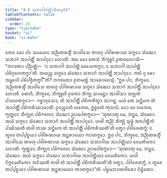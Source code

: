 ```yaml
---
title: "4.8 ᩈᨽᩣᨣᩤᨸᨲ᩠ᨲᩥᨸᨭᩥᨠᨾ᩠ᨾᩅᩥᨵᩥ"
tableOfContents: false
sidebar:
  order: 25
type: "tipitaka"
basket: "vi"
book: "vi-maha"
---
```



<DynamicBreadcrumb />

<Division number="221" book="vi-maha">

<Paragraph number="993" book="vi-maha">
ᨲᩮᨶ ᨡᩮᩣ ᨸᨶ ᩈᨾᨿᩮᨶ ᩋᨬ᩠ᨬᨲᩁᩈ᩠ᨾᩥᩴ ᩋᩣᩅᩤᩈᩮ ᨲᨴᩉᩩ ᨸᩅᩤᩁᨱᩣᨿ ᩈᨻ᩠ᨻᩮᩣ ᩈᩴᨥᩮᩣ ᩈᨽᩣᨣᩴ ᩋᩣᨸᨲ᩠ᨲᩥᩴ ᩋᩣᨸᨶ᩠ᨶᩮᩣ ᩉᩮᩣᨲᩥ. ᩋᨳ ᨡᩮᩣ ᨲᩮᩈᩴ ᨽᩥᨠ᩠ᨡᩪᨶᩴ ᩑᨲᨴᩉᩮᩣᩈᩥ—  “ᨽᨣᩅᨲᩣ ᨸᨬ᩠ᨬᨲ᩠ᨲᩴ—  ‘ᨶ ᩈᨽᩣᨣᩤ ᩋᩣᨸᨲ᩠ᨲᩥ ᨴᩮᩈᩮᨲᨻ᩠ᨻᩣ, ᨶ ᩈᨽᩣᨣᩤ ᩋᩣᨸᨲ᩠ᨲᩥ ᨸᨭᩥᨣ᩠ᨣᩉᩮᨲᨻ᩠ᨻᩣ’ᨲᩥ. ᩋᨿᨬ᩠ᨧ ᩈᨻ᩠ᨻᩮᩣ ᩈᩴᨥᩮᩣ ᩈᨽᩣᨣᩴ ᩋᩣᨸᨲ᩠ᨲᩥᩴ ᩋᩣᨸᨶ᩠ᨶᩮᩣ. ᨠᨳᩴ ᨶᩩ ᨡᩮᩣ ᩋᨾ᩠ᩉᩮᩉᩥ ᨸᨭᩥᨸᨩ᩠ᨩᩥᨲᨻ᩠ᨻᨶ᩺”ᨲᩥ? ᨽᨣᩅᨲᩮᩣ ᩑᨲᨾᨲ᩠ᨳᩴ ᩋᩣᩁᩮᩣᨧᩮᩈᩩᩴ.
</Paragraph>

<Paragraph number="994" book="vi-maha">
“ᩍᨵ ᨸᨶ, ᨽᩥᨠ᩠ᨡᩅᩮ, ᩋᨬ᩠ᨬᨲᩁᩈ᩠ᨾᩥᩴ ᩋᩣᩅᩤᩈᩮ ᨲᨴᩉᩩ ᨸᩅᩤᩁᨱᩣᨿ ᩈᨻ᩠ᨻᩮᩣ ᩈᩴᨥᩮᩣ ᩈᨽᩣᨣᩴ ᩋᩣᨸᨲ᩠ᨲᩥᩴ ᩋᩣᨸᨶ᩠ᨶᩮᩣ ᩉᩮᩣᨲᩥ. ᨲᩮᩉᩥ, ᨽᩥᨠ᩠ᨡᩅᩮ, ᨽᩥᨠ᩠ᨡᩪᩉᩥ ᩑᨠᩮᩣ ᨽᩥᨠ᩠ᨡᩩ ᩈᩣᨾᨶ᩠ᨲᩣ ᩋᩣᩅᩤᩈᩣ ᩈᨩ᩠ᨩᩩᨠᩴ ᨸᩣᩉᩮᨲᨻ᩠ᨻᩮᩣ—  ᨣᨧ᩠ᨨᩣᩅᩩᩈᩮᩣ, ᨲᩴ ᩋᩣᨸᨲ᩠ᨲᩥᩴ ᨸᨭᩥᨠᩁᩥᨲ᩠ᩅᩣ ᩋᩣᨣᨧ᩠ᨨ, ᨾᨿᩴ ᨲᩮ ᩈᨶ᩠ᨲᩥᨠᩮ ᨲᩴ ᩋᩣᨸᨲ᩠ᨲᩥᩴ ᨸᨭᩥᨠᩁᩥᩔᩣᨾᩣᨲᩥ. ᩑᩅᨬ᩠ᨧᩮᨲᩴ ᩃᨽᩮᨳ, ᩍᨧ᩠ᨧᩮᨲᩴ ᨠᩩᩈᩃᩴ. ᨶᩮᩣ ᨧᩮ ᩃᨽᩮᨳ, ᨻ᩠ᨿᨲ᩠ᨲᩮᨶ ᨽᩥᨠ᩠ᨡᩩᨶᩣ ᨸᨭᩥᨻᩃᩮᨶ ᩈᩴᨥᩮᩣ ᨬᩣᨸᩮᨲᨻ᩠ᨻᩮᩣ—
</Paragraph>

<Paragraph number="995" book="vi-maha">
‘ᩈᩩᨱᩣᨲᩩ ᨾᩮ, ᨽᨶ᩠ᨲᩮ, ᩈᩴᨥᩮᩣ. ᩋᨿᩴ ᩈᨻ᩠ᨻᩮᩣ ᩈᩴᨥᩮᩣ ᩈᨽᩣᨣᩴ ᩋᩣᨸᨲ᩠ᨲᩥᩴ ᩋᩣᨸᨶ᩠ᨶᩮᩣ. ᨿᨴᩤ ᩋᨬ᩠ᨬᩴ ᨽᩥᨠ᩠ᨡᩩᩴ ᩈᩩᨴ᩠ᨵᩴ ᩋᨶᩣᨸᨲ᩠ᨲᩥᨠᩴ ᨸᩔᩥᩔᨲᩥ ᨲᨴᩤ ᨲᩔ ᩈᨶ᩠ᨲᩥᨠᩮ ᨲᩴ ᩋᩣᨸᨲ᩠ᨲᩥᩴ ᨸᨭᩥᨠᩁᩥᩔᨲᩦ’ᨲᩥ ᩅᨲ᩠ᩅᩣ ᨸᩅᩤᩁᩮᨲᨻ᩠ᨻᩴ; ᨶ ᨲ᩠ᩅᩮᩅ ᨲᨸ᩠ᨸᨧ᩠ᨧᨿᩣ ᨸᩅᩤᩁᨱᩣᨿ ᩋᨶ᩠ᨲᩁᩣᨿᩮᩣ ᨠᩣᨲᨻ᩠ᨻᩮᩣ.
</Paragraph>

<Paragraph number="996" book="vi-maha">
ᩍᨵ ᨸᨶ, ᨽᩥᨠ᩠ᨡᩅᩮ, ᩋᨬ᩠ᨬᨲᩁᩈ᩠ᨾᩥᩴ ᩋᩣᩅᩤᩈᩮ ᨲᨴᩉᩩ ᨸᩅᩤᩁᨱᩣᨿ ᩈᨻ᩠ᨻᩮᩣ ᩈᩴᨥᩮᩣ ᩈᨽᩣᨣᩤᨿ ᩋᩣᨸᨲ᩠ᨲᩥᨿᩣ ᩅᩮᨾᨲᩥᨠᩮᩣ ᩉᩮᩣᨲᩥ. ᨻ᩠ᨿᨲ᩠ᨲᩮᨶ ᨽᩥᨠ᩠ᨡᩩᨶᩣ ᨸᨭᩥᨻᩃᩮᨶ ᩈᩴᨥᩮᩣ ᨬᩣᨸᩮᨲᨻ᩠ᨻᩮᩣ—
</Paragraph>

<Paragraph number="997" book="vi-maha">
‘ᩈᩩᨱᩣᨲᩩ ᨾᩮ, ᨽᨶ᩠ᨲᩮ, ᩈᩴᨥᩮᩣ. ᩋᨿᩴ ᩈᨻ᩠ᨻᩮᩣ ᩈᩴᨥᩮᩣ ᩈᨽᩣᨣᩤᨿ ᩋᩣᨸᨲ᩠ᨲᩥᨿᩣ ᩅᩮᨾᨲᩥᨠᩮᩣ. ᨿᨴᩤ ᨶᩥᨻ᩠ᨻᩮᨾᨲᩥᨠᩮᩣ ᨽᩅᩥᩔᨲᩥ ᨲᨴᩤ ᨲᩴ ᩋᩣᨸᨲ᩠ᨲᩥᩴ ᨸᨭᩥᨠᩁᩥᩔᨲᩦ’ᨲᩥ ᩅᨲ᩠ᩅᩣ, ᨸᩅᩤᩁᩮᨲᨻ᩠ᨻᩴ, ᨶ ᨲ᩠ᩅᩮᩅ ᨲᨸ᩠ᨸᨧ᩠ᨧᨿᩣ ᨸᩅᩤᩁᨱᩣᨿ ᩋᨶ᩠ᨲᩁᩣᨿᩮᩣ ᨠᩣᨲᨻ᩠ᨻᩮᩣ”ᨲᩥ.

</Paragraph>
</Division>

<Paragraph number="998" type="center" book="vi-maha">
ᨸᨮᨾᨽᩣᨱᩅᩤᩁᩮᩣ ᨶᩥᨭ᩠ᨮᩥᨲᩮᩣ.
</Paragraph>